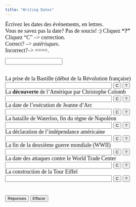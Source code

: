 ```yaml
---
title: "Writing Dates"
---
```


<P align=left><font face="Garamond" size="4">Écrivez les dates des événements, 
        en lettres. <br>
        Vous ne savez pas la date? Pas de soucis! :) Cliquez <strong>"?"</strong> <BR>
        Cliquez "C" --&gt; correction.<BR>
        Correct? --&gt; *astérisques*. <BR>
        Incorrect?--&gt; ====.</font></P>

<FORM action="" method=post>
              <p><font face="Garamond" size="4"> 
                <input type="text" name="feedback1" size="20" value="">
                </font></p>
              <p><font face="Garamond" size="4"><BR>
                La prise de la Bastille (début de la Révolution française)<br>
                <INPUT size=40 name=item1>
                <INPUT onClick="dasher(form.item1, 'mille sept cent quatre-vingt-neuf')" type=button value=C name=Button>
                <INPUT onclick=show_feedback(1,form.feedback1) type=button value=? name=feedback>
                <BR>
                La **découverte** de l'Amérique par Christophe Colomb<br>
                <INPUT size=40 
      name=item2>
                <INPUT onClick="dasher(form.item2, 'mille quatre cent quatre-vingt-douze')" type=button value=C name=Button>
                <INPUT onclick=show_feedback(2,form.feedback1) type=button value=? name=feedback2>
                <BR>
                La date de l'exécution de Jeanne d'Arc<br>
                <INPUT size=40 name=item3>
                <INPUT onClick="dasher(form.item3, 'mille quatre cent trente et un')" type=button value=C name=Button>
                <INPUT onclick=show_feedback(3,form.feedback1) type=button value=? name=feedback3>
                <BR>
                La bataille de Waterloo, fin du règne de Napoléon <br>
                <INPUT size=40 name=item4>
                <INPUT onClick="dasher(form.item4, 'mille huit cent quinze')" type=button value=C name=Button>
                <INPUT onclick=show_feedback(4,form.feedback1) type=button value=? name=feedback4>
                <BR>
                La déclaration de l'indépendance américaine <br>
                <INPUT size=40 name=item5>
                <INPUT onClick="dasher(form.item5, 'mille sept cent soixante-seize')" type=button value=C name=Button>
                <INPUT onclick=show_feedback(5,form.feedback1) type=button value=? name=feedback5>
                <BR>
                La fin de la deuxième guerre mondiale (WWII) <br>
                <INPUT size=40 name=item6>
                <INPUT onClick="dasher(form.item6, 'mille neuf cent quarante-cinq')" type=button value=C name=Button>
                <INPUT onclick=show_feedback(6,form.feedback1) type=button value=? name=feedback6>
                <BR>
                La date des attaques contre le World Trade Center<br>
                <INPUT size=40 name=item7>
                <INPUT onClick="dasher(form.item7, 'deux mille un')" type=button value=C name=Button>
                <INPUT onclick=show_feedback(7,form.feedback1) type=button value=? name=feedback7>
                <BR>
                La construction de la Tour Eiffel <br>
                <INPUT size=40 name=item8>
                <INPUT onClick="dasher(form.item8, 'mille huit cent quatre-vingt-neuf')" type=button value=C name=Button>
                <INPUT onclick=show_feedback(8,form.feedback1) type=button value=? name=feedback8>
                <BR>
                <BR>
                <BR>
                <INPUT onClick="form.item1.value='mille sept cent quatre-vingt-neuf';form.item2.value='mille quatre cent quatre-vingt-douze';form.item3.value='mille quatre cent trente et un';form.item4.value='mille huit cent quinze';form.item5.value='mille sept cent soixante-seize';form.item6.value='mille neuf cent quarante-cinq';form.item7.value='deux mille un';form.item8.value='mille huit cent quatre-vingt-neuf';" type=button value="Réponses" name=Button>
                <INPUT onClick="form.item1.value='';form.item2.value='';form.item3.value='';form.item4.value='';form.item5.value='';form.item6.value='';form.item7.value='';form.item8.value='';" type=button value="Effacer" name=Button>
                </font> </p>
            </FORM>

<SCRIPT language=JavaScript>

//  This code is based on George Mitrevski's original CLOZE code.  

//  Dennie Hoopingarner modified it to provide more detailed feedback about the user's responses, 

//  in a manner similar to the Dasher program.
//Keith Baumgartner at Colby College added the hint code.

//  You are welcome to use and modify this code, but please give credit where credit is due. 

//  Dennie Hoopingarner, Michigan State University  hooping4@msu.edu

//  Content by: Alison Murray Levine, University of Virginia, alevine@virginia.edu, 

function dasher(Student, Correct) {

var studentAnswer = Student.value;

var correctAnswer = Correct;

result = ""

for (var c = 0; c< correctAnswer.length; c ++) {

	var CorrectX = correctAnswer.charAt(c);

	var StudentX = studentAnswer.charAt(c);

	if (CorrectX == StudentX) {

	result = result + CorrectX;

	}

	else {

	result = result +  "=";

	}

}

Student.value = result;

    if (studentAnswer == correctAnswer){

    Student.value = "*" + studentAnswer + "*";

    }

}

function show_feedback(itemno,feedback_input) {

	feedback_input.value=feedback[itemno];
	
}

var feedback=new Array();
feedback[1]='1789';
feedback[2]='1492';
feedback[3]='1431';
feedback[4]='1815';
feedback[5]='1776';
feedback[6]='1945';
feedback[7]='2001';
feedback[8]='1889';

<!-- done hiding --></SCRIPT>